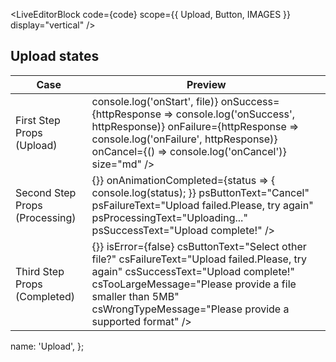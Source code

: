 
<LiveEditorBlock code={code} scope={{ Upload, Button, IMAGES }} display="vertical" />
<GeneratePropsTable componentName="Upload" />

## Upload states

<div className="scroll-table">
  <table className="docs-table table">
    <thead>
      <tr>
        <th>Case</th>
        <th>Preview</th>
      </tr>
    </thead>
    <tbody>
      <tr>
        <td>First Step Props (Upload)</td>
        <td>
          <div>
            <Upload
              usAccept="image/*"
              usButtonText="Or Select File"
              usDisabled={false}
              usDropMessage="Drop file to start upload"
              usLabel=""
              usPlaceholder="Drag and drop a file less than 5MB"
              httpOptions={{
                url: 'https://httpbin.org/post'
              }}
              onStart={file => console.log('onStart', file)}
              onSuccess={httpResponse => console.log('onSuccess', httpResponse)}
              onFailure={httpResponse => console.log('onFailure', httpResponse)}
              onCancel={() => console.log('onCancel')}
              size="md"
            />
          </div>
        </td>
      </tr>
      <tr>
        <td>Second Step Props (Processing)</td>
        <td>
          <div className="droppable droppable-md droppable-processing">
            <ProcessingStep
              isError={false}
              isComplete={false}
              isProcessing
              isSuccess={false}
              onClear={() => {}}
              onAnimationCompleted={status => {
                console.log(status);
              }}
              psButtonText="Cancel"
              psFailureText="Upload failed.Please, try again"
              psProcessingText="Uploading..."
              psSuccessText="Upload complete!"
            />
          </div>
        </td>
      </tr>
      <tr>
        <td>Third Step Props (Completed)</td>
        <td>
          <div className="droppable droppable-md droppable-complete">
            <CompleteStep
              isComplete
              isImage
              fileName="image-name.jpg"
              uploadedImage={IMAGES[1].value}
              onClear={() => {}}
              isError={false}
              csButtonText="Select other file?"
              csFailureText="Upload failed.Please, try again"
              csSuccessText="Upload complete!"
              csTooLargeMessage="Please provide a file smaller than 5MB"
              csWrongTypeMessage="Please provide a supported format"
            />
          </div>
        </td>
      </tr>
    </tbody>
  </table>
</div>

  name: 'Upload',
};
